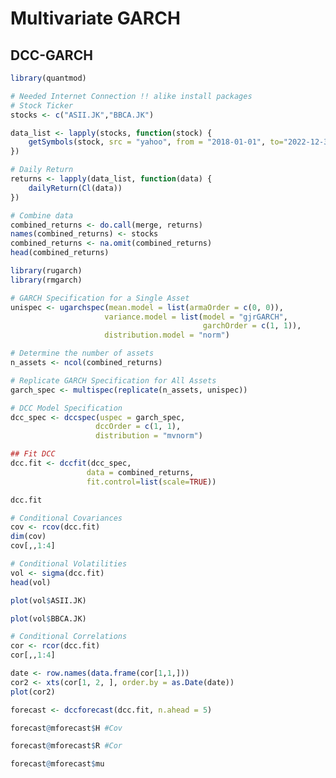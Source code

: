 # Multivariate GARCH

## DCC-GARCH

```r
library(quantmod)

# Needed Internet Connection !! alike install packages
# Stock Ticker
stocks <- c("ASII.JK","BBCA.JK")

data_list <- lapply(stocks, function(stock) {
    getSymbols(stock, src = "yahoo", from = "2018-01-01", to="2022-12-31", auto.assign = FALSE)
})

# Daily Return
returns <- lapply(data_list, function(data) {
    dailyReturn(Cl(data))
})

# Combine data
combined_returns <- do.call(merge, returns)
names(combined_returns) <- stocks
combined_returns <- na.omit(combined_returns)
head(combined_returns)
```

```r
library(rugarch)
library(rmgarch)

# GARCH Specification for a Single Asset
unispec <- ugarchspec(mean.model = list(armaOrder = c(0, 0)),
                     variance.model = list(model = "gjrGARCH",
                                           garchOrder = c(1, 1)),
                     distribution.model = "norm")

# Determine the number of assets
n_assets <- ncol(combined_returns)

# Replicate GARCH Specification for All Assets
garch_spec <- multispec(replicate(n_assets, unispec)) 

# DCC Model Specification
dcc_spec <- dccspec(uspec = garch_spec, 
                   dccOrder = c(1, 1), 
                   distribution = "mvnorm")
```


```r
## Fit DCC
dcc.fit <- dccfit(dcc_spec, 
                 data = combined_returns, 
                 fit.control=list(scale=TRUE))
```


```r
dcc.fit
```


```r
# Conditional Covariances
cov <- rcov(dcc.fit)
dim(cov)
cov[,,1:4]
```


```r
# Conditional Volatilities
vol <- sigma(dcc.fit)
head(vol)
```

```r
plot(vol$ASII.JK)
```

```r
plot(vol$BBCA.JK)
```

```r
# Conditional Correlations
cor <- rcor(dcc.fit)
cor[,,1:4]
```

```r
date <- row.names(data.frame(cor[1,1,])) 
cor2 <- xts(cor[1, 2, ], order.by = as.Date(date))
plot(cor2)
```

```r
forecast <- dccforecast(dcc.fit, n.ahead = 5)
```

```r
forecast@mforecast$H #Cov
```

```r
forecast@mforecast$R #Cor
```

```r
forecast@mforecast$mu
```

